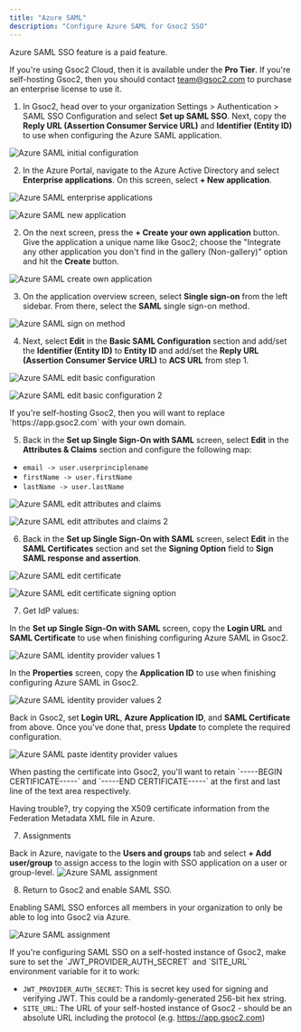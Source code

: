 ```yaml
---
title: "Azure SAML"
description: "Configure Azure SAML for Gsoc2 SSO"
---
```


<Info>
   Azure SAML SSO feature is a paid feature.
   
   If you're using Gsoc2 Cloud, then it is available under the **Pro Tier**. If you're self-hosting Gsoc2,
   then you should contact team@gsoc2.com to purchase an enterprise license to use it.
</Info>

1. In Gsoc2, head over to your organization Settings > Authentication > SAML SSO Configuration and select **Set up SAML SSO**.
   Next, copy the **Reply URL (Assertion Consumer Service URL)** and **Identifier (Entity ID)** to use when configuring the Azure SAML application.

![Azure SAML initial configuration](../../../images/sso/azure/init-config.png)

2. In the Azure Portal, navigate to the Azure Active Directory and select **Enterprise applications**. On this screen, select
   **+ New application**.

![Azure SAML enterprise applications](../../../images/sso/azure/enterprise-applications.png)

![Azure SAML new application](../../../images/sso/azure/new-application.png)

2. On the next screen, press the **+ Create your own application** button.
   Give the application a unique name like Gsoc2; choose the "Integrate any other application you don't find in the gallery (Non-gallery)"
   option and hit the **Create** button.

![Azure SAML create own application](../../../images/sso/azure/create-own-application.png)

3. On the application overview screen, select **Single sign-on** from the left sidebar. From there,
   select the **SAML** single sign-on method.

![Azure SAML sign on method](../../../images/sso/azure/sso-method.png)

4. Next, select **Edit** in the **Basic SAML Configuration** section and add/set the **Identifier (Entity ID)**
   to **Entity ID** and add/set the **Reply URL (Assertion Consumer Service URL)** to **ACS URL** from step 1.

![Azure SAML edit basic configuration](../../../images/sso/azure/edit-basic-config.png)

![Azure SAML edit basic configuration 2](../../../images/sso/azure/edit-basic-config-2.png)

<Note>
  If you're self-hosting Gsoc2, then you will want to replace
  `https://app.gsoc2.com` with your own domain.
</Note>

5. Back in the **Set up Single Sign-On with SAML** screen, select **Edit** in the **Attributes & Claims** section and configure the following map:

- `email -> user.userprinciplename`
- `firstName -> user.firstName`
- `lastName -> user.lastName`

![Azure SAML edit attributes and claims](../../../images/sso/azure/edit-attributes-claims.png)

![Azure SAML edit attributes and claims 2](../../../images/sso/azure/edit-attributes-claims-2.png)

6. Back in the **Set up Single Sign-On with SAML** screen, select **Edit** in the **SAML Certificates** section and set the **Signing Option** field to **Sign SAML response and assertion**.

![Azure SAML edit certificate](../../../images/sso/azure/edit-saml-certificate.png)

![Azure SAML edit certificate signing option](../../../images/sso/azure/edit-saml-certificate-2.png)

7. Get IdP values:

In the **Set up Single Sign-On with SAML** screen, copy the **Login URL** and **SAML Certificate** to use when finishing configuring Azure SAML in Gsoc2.

![Azure SAML identity provider values 1](../../../images/sso/azure/idp-values.png)

In the **Properties** screen, copy the **Application ID** to use when finishing configuring Azure SAML in Gsoc2.

![Azure SAML identity provider values 2](../../../images/sso/azure/idp-values-2.png)

Back in Gsoc2, set **Login URL**, **Azure Application ID**, and **SAML Certificate** from above. Once you've done that, press **Update** to complete the required configuration.

![Azure SAML paste identity provider values](../../../images/sso/azure/idp-values-3.png)

<Note>
When pasting the certificate into Gsoc2, you'll want to retain `-----BEGIN
  CERTIFICATE-----` and `-----END CERTIFICATE-----` at the first and last line
  of the text area respectively.

Having trouble?, try copying the X509 certificate information from the Federation Metadata XML file in Azure.

</Note>

7. Assignments

Back in Azure, navigate to the **Users and groups** tab and select **+ Add user/group** to assign access to the login with SSO application on a user or group-level.
![Azure SAML assignment](../../../images/sso/azure/assignment.png)

8. Return to Gsoc2 and enable SAML SSO.

Enabling SAML SSO enforces all members in your organization to only be able to log into Gsoc2 via Azure.

![Azure SAML assignment](../../../images/sso/azure/enable-saml.png)

<Note>
   If you're configuring SAML SSO on a self-hosted instance of Gsoc2, make sure to
   set the `JWT_PROVIDER_AUTH_SECRET` and `SITE_URL` environment variable for it to work:
   
   - `JWT_PROVIDER_AUTH_SECRET`: This is secret key used for signing and verifying JWT. This could be a randomly-generated 256-bit hex string.
   - `SITE_URL`: The URL of your self-hosted instance of Gsoc2 - should be an absolute URL including the protocol (e.g. https://app.gsoc2.com)
</Note>


